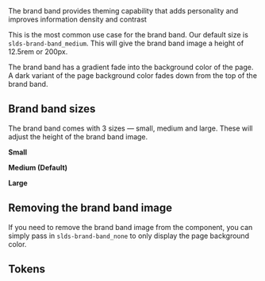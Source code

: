 
<div className="lead">
  The brand band provides theming capability that adds personality and improves information density and contrast
</div>

This is the most common use case for the brand band. Our default size is `slds-brand-band_medium`. This will give the brand band image a height of 12.5rem or 200px.

<BrandBandExample size="medium" />

The brand band has a gradient fade into the background color of the page. A dark variant of the page background color fades down from the top of the brand band.

## Brand band sizes

The brand band comes with 3 sizes — small, medium and large. These will adjust the height of the brand band image.

**Small**

<BrandBandExample size="small" />

**Medium (Default)**

<BrandBandExample size="medium" />

**Large**

<BrandBandExample size="large" />

## Removing the brand band image

If you need to remove the brand band image from the component, you can simply pass in `slds-brand-band_none` to only display the page background color.

<BrandBandExample size="none" />

## Tokens

<ColorToken token="BRAND_BACKGROUND_PRIMARY" />
<ColorToken token="BRAND_BACKGROUND_PRIMARY_TRANSPARENT" />
<ColorToken token="BRAND_BACKGROUND_DARK" />
<ColorToken token="BRAND_BACKGROUND_DARK_TRANSPARENT" />
